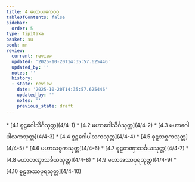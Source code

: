 ```yaml
---
title: 4 မဟာယမကဝဂ္ဂ
tableOfContents: false
sidebar:
  order: 5
type: tipitaka
basket: su
book: mn
review:
  current: review
  updated: '2025-10-20T14:35:57.625446'
  updated_by: ''
  notes: ''
  history:
  - state: review
    date: '2025-10-20T14:35:57.625446'
    updated_by: ''
    notes: ''
    previous_state: draft
---
```



<DynamicBreadcrumb />


<ReviewStatus review={frontmatter.review} showDetails={true} />

<HypothesisAnnotation frontmatter={frontmatter} />



<TableOfContents book="mn" section="4">
* [4.1 စူဠဂေါသိင်္ဂသုတ္တ](4/4-1)
* [4.2 မဟာဂေါသိင်္ဂသုတ္တ](4/4-2)
* [4.3 မဟာဂေါပါလကသုတ္တ](4/4-3)
* [4.4 စူဠဂေါပါလကသုတ္တ](4/4-4)
* [4.5 စူဠသစ္စကသုတ္တ](4/4-5)
* [4.6 မဟာသစ္စကသုတ္တ](4/4-6)
* [4.7 စူဠတဏှာသင်္ခယသုတ္တ](4/4-7)
* [4.8 မဟာတဏှာသင်္ခယသုတ္တ](4/4-8)
* [4.9 မဟာအဿပုရသုတ္တ](4/4-9)
* [4.10 စူဠအဿပုရသုတ္တ](4/4-10)
</TableOfContents>